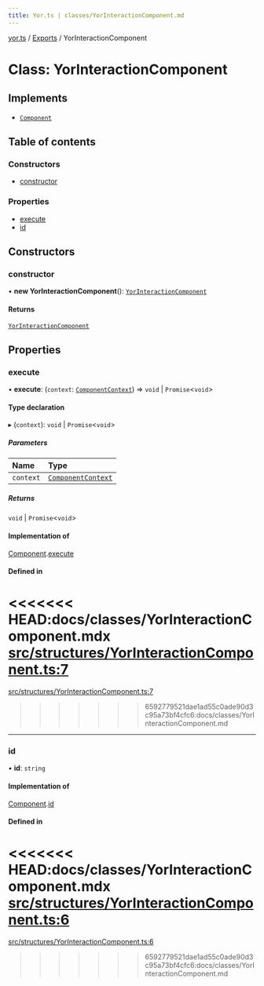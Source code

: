 ```yaml
---
title: Yor.ts | classes/YorInteractionComponent.md
---
```

[yor.ts](../README.md) / [Exports](../modules.md) / YorInteractionComponent

# Class: YorInteractionComponent

## Implements

- [`Component`](../interfaces/Component.md)

## Table of contents

### Constructors

- [constructor](YorInteractionComponent.md#constructor)

### Properties

- [execute](YorInteractionComponent.md#execute)
- [id](YorInteractionComponent.md#id)

## Constructors

### constructor

• **new YorInteractionComponent**(): [`YorInteractionComponent`](YorInteractionComponent.md)

#### Returns

[`YorInteractionComponent`](YorInteractionComponent.md)

## Properties

### execute

• **execute**: (`context`: [`ComponentContext`](ComponentContext.md)) => `void` \| `Promise`\<`void`\>

#### Type declaration

▸ (`context`): `void` \| `Promise`\<`void`\>

##### Parameters

| Name | Type |
| :------ | :------ |
| `context` | [`ComponentContext`](ComponentContext.md) |

##### Returns

`void` \| `Promise`\<`void`\>

#### Implementation of

[Component](../interfaces/Component.md).[execute](../interfaces/Component.md#execute)

#### Defined in

<<<<<<< HEAD:docs/classes/YorInteractionComponent.mdx
[src/structures/YorInteractionComponent.ts:7](https://github.com/OreOreki/interactions.ts/blob/dd9125a/src/structures/YorInteractionComponent.ts#L7)
=======
[src/structures/YorInteractionComponent.ts:7](https://github.com/OreOreki/yor.ts/blob/dd9125a/src/structures/YorInteractionComponent.ts#L7)
>>>>>>> 6592779521dae1ad55c0ade90d3c95a73bf4cfc6:docs/classes/YorInteractionComponent.md

___

### id

• **id**: `string`

#### Implementation of

[Component](../interfaces/Component.md).[id](../interfaces/Component.md#id)

#### Defined in

<<<<<<< HEAD:docs/classes/YorInteractionComponent.mdx
[src/structures/YorInteractionComponent.ts:6](https://github.com/OreOreki/interactions.ts/blob/dd9125a/src/structures/YorInteractionComponent.ts#L6)
=======
[src/structures/YorInteractionComponent.ts:6](https://github.com/OreOreki/yor.ts/blob/dd9125a/src/structures/YorInteractionComponent.ts#L6)
>>>>>>> 6592779521dae1ad55c0ade90d3c95a73bf4cfc6:docs/classes/YorInteractionComponent.md
